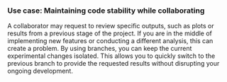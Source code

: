 ### Use case: Maintaining code stability while collaborating

A collaborator may request to review specific outputs, such as plots or results from a previous stage of the project.
If you are in the middle of implementing new features or conducting a different analysis, this can create a problem.
By using branches, you can keep the current experimental changes isolated.
This allows you to quickly switch to the previous branch to provide the requested results without disrupting your ongoing development.